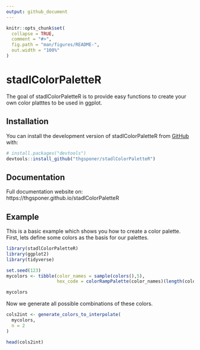 ```yaml
---
output: github_document
---
```


<!-- README.md is generated from README.Rmd. Please edit that file -->

```r
knitr::opts_chunk$set(
  collapse = TRUE,
  comment = "#>",
  fig.path = "man/figures/README-",
  out.width = "100%"
)
```

# stadlColorPaletteR

<!-- badges: start -->
<!-- badges: end -->

The goal of stadlColorPaletteR is to provide easy functions to create your own color platttes to be used in ggplot.

## Installation

You can install the development version of stadlColorPaletteR from [GitHub](https://github.com/) with:

``` r
# install.packages("devtools")
devtools::install_github("thgsponer/stadlColorPaletteR")
```

## Documentation

Full documentation website on: https://thgsponer.github.io/stadlColorPaletteR

## Example

This is a basic example which shows you how to create a color palette. First, lets define some colors as the basis for our palettes.

```r
library(stadlColorPaletteR)
library(ggplot2)
library(tidyverse)

set.seed(123)
mycolors <- tibble(color_names = sample(colors(),5), 
                   hex_code = colorRampPalette(color_names)(length(color_names)))

mycolors
```

Now we generate all possible combinations of these colors.
```r
cols2int <- generate_colors_to_interpolate(
  mycolors,
  n = 2
)

head(cols2int)
```

